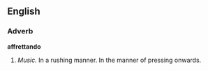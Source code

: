 ==English==

===Adverb===
'''affrettando'''

#''Music.'' In a rushing manner.  In the manner of pressing onwards.